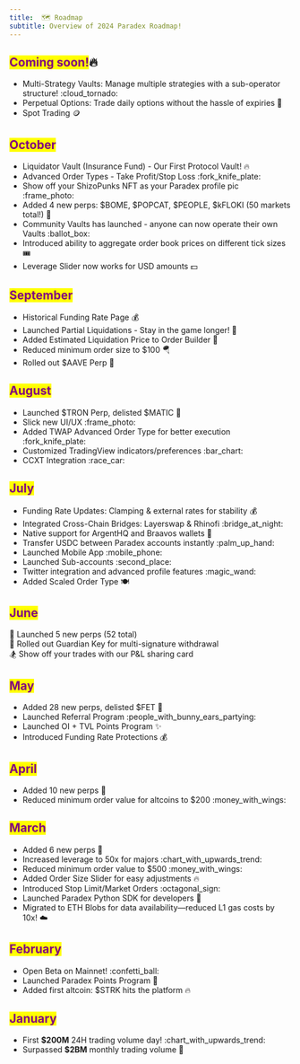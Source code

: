 ```yaml
---
title:  🗺️ Roadmap
subtitle: Overview of 2024 Paradex Roadmap!
---
```



## <mark style="color:purple;">Coming soon!</mark>🔥

* Multi-Strategy Vaults: Manage multiple strategies with a sub-operator structure! :cloud\_tornado:
* Perpetual Options: Trade daily options without the hassle of expiries :wheel:
* Spot Trading :coin:

## <mark style="color:purple;">October</mark>

* Liquidator Vault (Insurance Fund) - Our First Protocol Vault! :fire:
* Advanced Order Types - Take Profit/Stop Loss :fork\_knife\_plate:
* Show off your ShizoPunks NFT as your Paradex profile pic :frame\_photo:
* Added 4 new perps: $BOME, $POPCAT, $PEOPLE, $kFLOKI (50 markets total!) :rocket:
* Community Vaults has launched - anyone can now operate their own Vaults :ballot\_box:
* Introduced ability to aggregate order book prices on different tick sizes :tickets:
* Leverage Slider now works for USD amounts :dollar:

## <mark style="color:purple;">September</mark>

* Historical Funding Rate Page :moneybag:
* Launched Partial Liquidations - Stay in the game longer! :pizza:
* Added Estimated Liquidation Price to Order Builder :wrench:
* Reduced minimum order size to $100 :parachute:
* Rolled out $AAVE Perp :rocket:

## <mark style="color:purple;">August</mark>

* Launched $TRON Perp, delisted $MATIC :rocket:
* Slick new UI/UX :frame\_photo:
* Added TWAP Advanced Order Type for better execution :fork\_knife\_plate:
* Customized TradingView indicators/preferences :bar\_chart:
* CCXT Integration :race\_car:

## <mark style="color:purple;">July</mark>

* Funding Rate Updates: Clamping & external rates for stability :moneybag:
* Integrated Cross-Chain Bridges: Layerswap & Rhinofi :bridge\_at\_night:
* Native support for ArgentHQ and Braavos wallets :cupcake:
* Transfer USDC between Paradex accounts instantly :palm\_up\_hand:
* Launched Mobile App :mobile\_phone:
* Launched Sub-accounts :second\_place:
* Twitter integration and advanced profile features :magic\_wand:
* Added Scaled Order Type 🍽

## <mark style="color:purple;">June</mark>

:rocket: Launched 5 new perps (52 total)\
:angel: Rolled out Guardian Key for multi-signature withdrawal\
:snowboarder: Show off your trades with our P\&L sharing card

## <mark style="color:purple;">May</mark>

* Added 28 new perps, delisted $FET :rocket:
* Launched Referral Program :people\_with\_bunny\_ears\_partying:
* Launched OI + TVL Points Program :sparkles:
* Introduced Funding Rate Protections :moneybag:

## <mark style="color:purple;">April</mark>

* Added 10 new perps :rocket:
* Reduced minimum order value for altcoins to $200 :money\_with\_wings:

## <mark style="color:purple;">March</mark>

* Added 6 new perps :rocket:
* Increased leverage to 50x for majors :chart\_with\_upwards\_trend:
* Reduced minimum order value to $500 :money\_with\_wings:
* Added Order Size Slider for easy adjustments :fire:
* Introduced Stop Limit/Market Orders :octagonal\_sign:
* Launched Paradex Python SDK for developers :snake:
* Migrated to ETH Blobs for data availability—reduced L1 gas costs by 10x! :cloud:

## <mark style="color:purple;">February</mark>

* Open Beta on Mainnet! :confetti\_ball:
* Launched Paradex Points Program :star2:
* Added first altcoin: $STRK hits the platform :fire:

## <mark style="color:purple;">January</mark>

* First **$200M** 24H trading volume day! :chart\_with\_upwards\_trend:
* Surpassed **$2BM** monthly trading volume :rocket:
